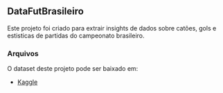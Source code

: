 ## DataFutBrasileiro

Este projeto foi criado para extrair insights de dados sobre catões, gols e estisticas de partidas do campeonato brasileiro.

### Arquivos

O dataset deste projeto pode ser baixado em:

-   [Kaggle](<https://www.kaggle.com/datasets/adaoduque/campeonato-brasileiro-de-futebol/data>)
